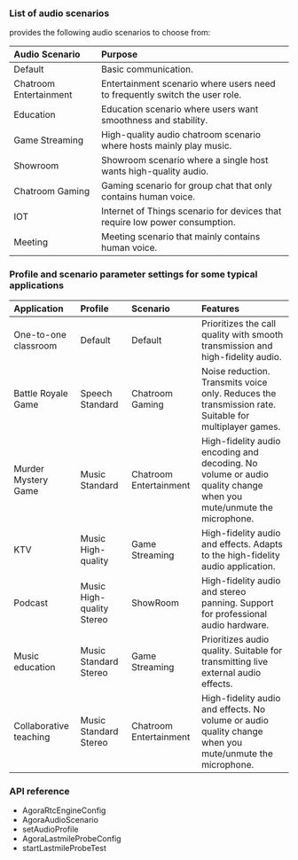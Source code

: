 
### List of audio scenarios

<Vpd k="SDK" /> provides the following audio scenarios to choose from:

|Audio Scenario |Purpose|
|:---|:---|
|Default | Basic communication.|
|Chatroom Entertainment |Entertainment scenario where users need to frequently switch the user role.|
|Education |Education scenario where users want smoothness and stability.|
|Game Streaming |High-quality audio chatroom scenario where hosts mainly play music.|
|Showroom |Showroom scenario where a single host wants high-quality audio.|
|Chatroom Gaming |Gaming scenario for group chat that only contains human voice.|
|IOT |Internet of Things scenario for devices that require low power consumption.|
|Meeting |Meeting scenario that mainly contains human voice.|

### Profile and scenario parameter settings for some typical applications

|Application |Profile |Scenario |Features|
|:---|:---|:---|:---|
|One-to-one classroom |Default |Default | Prioritizes the call quality with smooth transmission and high-fidelity audio.|
|Battle Royale Game	|Speech Standard |Chatroom Gaming |Noise reduction. Transmits voice only. Reduces the transmission rate. Suitable for multiplayer games.|
|Murder Mystery Game |Music Standard |Chatroom Entertainment |High-fidelity audio encoding and decoding. No volume or audio quality change when you mute/unmute the microphone.|
|KTV |Music High-quality |Game Streaming |High-fidelity audio and effects. Adapts to the high-fidelity audio application.|
|Podcast |Music High-quality Stereo |ShowRoom |High-fidelity audio and stereo panning. Support for professional audio hardware.|
|Music education |Music Standard Stereo |Game Streaming |Prioritizes audio quality. Suitable for transmitting live external audio effects.|
|Collaborative teaching	|Music Standard Stereo |Chatroom Entertainment |High-fidelity audio and effects. No volume or audio quality change when you mute/unmute the microphone.|

### API reference

- <Link to="{{Global.API_REF_IOS_ROOT_RTC_KIT_VOICE_SDK}}/agorartcengineconfig">AgoraRtcEngineConfig</Link>

- <Link to="{{Global.API_REF_IOS_ROOT_RTC_KIT_VOICE_SDK}}/agoraaudioscenario">AgoraAudioScenario</Link>

- <Link to="{{Global.API_REF_IOS_ROOT_RTC_ENGINE_KIT_VOICE_SDK}}/setaudioprofile(_:)">setAudioProfile</Link>

- <Link to="{{Global.API_REF_IOS_ROOT_RTC_KIT_VOICE_SDK}}/agoralastmileprobeconfig">AgoraLastmileProbeConfig</Link>

- <Link to="{{Global.API_REF_IOS_ROOT_RTC_ENGINE_KIT_VOICE_SDK}}/startlastmileprobetest(_:)">startLastmileProbeTest</Link>

